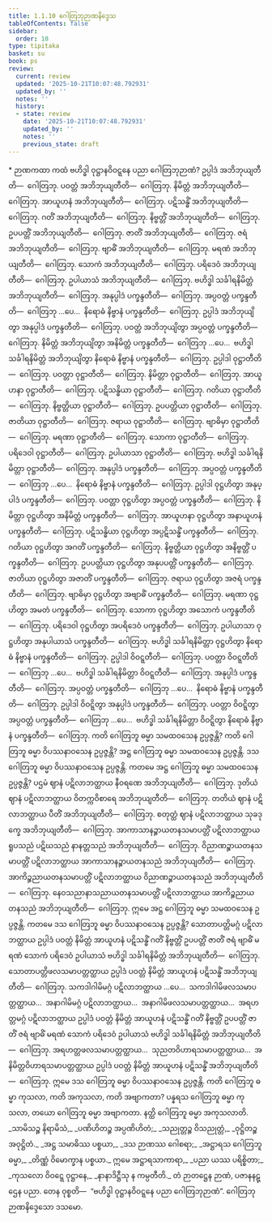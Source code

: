 ```yaml
---
title: 1.1.10 ဂေါတြဘုဉာဏနိဒ္ဒေသ
tableOfContents: false
sidebar:
  order: 10
type: tipitaka
basket: su
book: ps
review:
  current: review
  updated: '2025-10-21T10:07:48.792931'
  updated_by: ''
  notes: ''
  history:
  - state: review
    date: '2025-10-21T10:07:48.792931'
    updated_by: ''
    notes: ''
    previous_state: draft
---
```



<DynamicBreadcrumb />


<ReviewStatus review={frontmatter.review} showDetails={true} />

<HypothesisAnnotation frontmatter={frontmatter} />

<Paragraph type="center" book="ps">
* ဉာဏကထာ
</Paragraph>


<Division number="59" book="ps" e="ch" v="26" p="4">

<Paragraph number="418" book="ps">
ကထံ ဗဟိဒ္ဓါ ဝုဋ္ဌာနဝိဝဋ္ဋနေ ပညာ ဂေါတြဘုဉာဏံ? ဥပ္ပါဒံ အဘိဘုယျတီတိ—  ဂေါတြဘု. ပဝတ္တံ အဘိဘုယျတီတိ—  ဂေါတြဘု. နိမိတ္တံ အဘိဘုယျတီတိ—  ဂေါတြဘု. အာယူဟနံ အဘိဘုယျတီတိ—  ဂေါတြဘု. ပဋိသန္ဓိံ အဘိဘုယျတီတိ—  ဂေါတြဘု. ဂတိံ အဘိဘုယျတီတိ—  ဂေါတြဘု. နိဗ္ဗတ္တိံ အဘိဘုယျတီတိ—  ဂေါတြဘု. ဥပပတ္တိံ အဘိဘုယျတီတိ—  ဂေါတြဘု. ဇာတိံ အဘိဘုယျတီတိ—  ဂေါတြဘု. ဇရံ အဘိဘုယျတီတိ—  ဂေါတြဘု. ဗျာဓိံ အဘိဘုယျတီတိ—  ဂေါတြဘု. မရဏံ အဘိဘုယျတီတိ—  ဂေါတြဘု. သောကံ အဘိဘုယျတီတိ—  ဂေါတြဘု. ပရိဒေဝံ အဘိဘုယျတီတိ—  ဂေါတြဘု. ဥပါယာသံ အဘိဘုယျတီတိ—  ဂေါတြဘု. ဗဟိဒ္ဓါ သင်္ခါရနိမိတ္တံ အဘိဘုယျတီတိ—  ဂေါတြဘု. အနုပ္ပါဒံ ပက္ခန္ဒတီတိ—  ဂေါတြဘု. အပ္ပဝတ္တံ ပက္ခန္ဒတီတိ—  ဂေါတြဘု …ပေ…  နိရောဓံ နိဗ္ဗာနံ ပက္ခန္ဒတီတိ—  ဂေါတြဘု.
</Paragraph>

<Paragraph number="419" book="ps">
ဥပ္ပါဒံ အဘိဘုယျိတွာ အနုပ္ပါဒံ ပက္ခန္ဒတီတိ—  ဂေါတြဘု. ပဝတ္တံ အဘိဘုယျိတွာ အပ္ပဝတ္တံ ပက္ခန္ဒတီတိ—  ဂေါတြဘု. နိမိတ္တံ အဘိဘုယျိတွာ အနိမိတ္တံ ပက္ခန္ဒတီတိ—  ဂေါတြဘု …ပေ…  ဗဟိဒ္ဓါ သင်္ခါရနိမိတ္တံ အဘိဘုယျိတွာ နိရောဓံ နိဗ္ဗာနံ ပက္ခန္ဒတီတိ—  ဂေါတြဘု.
</Paragraph>

<Paragraph number="420" book="ps">
ဥပ္ပါဒါ ဝုဋ္ဌာတီတိ—  ဂေါတြဘု. ပဝတ္တာ ဝုဋ္ဌာတီတိ—  ဂေါတြဘု. နိမိတ္တာ ဝုဋ္ဌာတီတိ—  ဂေါတြဘု. အာယူဟနာ ဝုဋ္ဌာတီတိ—  ဂေါတြဘု. ပဋိသန္ဓိယာ ဝုဋ္ဌာတီတိ—  ဂေါတြဘု. ဂတိယာ ဝုဋ္ဌာတီတိ—  ဂေါတြဘု. နိဗ္ဗတ္တိယာ ဝုဋ္ဌာတီတိ—  ဂေါတြဘု. ဥပပတ္တိယာ ဝုဋ္ဌာတီတိ—  ဂေါတြဘု. ဇာတိယာ ဝုဋ္ဌာတီတိ—  ဂေါတြဘု. ဇရာယ ဝုဋ္ဌာတီတိ—  ဂေါတြဘု. ဗျာဓိမှာ ဝုဋ္ဌာတီတိ—  ဂေါတြဘု. မရဏာ ဝုဋ္ဌာတီတိ—  ဂေါတြဘု. သောကာ ဝုဋ္ဌာတီတိ—  ဂေါတြဘု. ပရိဒေဝါ ဝုဋ္ဌာတီတိ—  ဂေါတြဘု. ဥပါယာသာ ဝုဋ္ဌာတီတိ—  ဂေါတြဘု. ဗဟိဒ္ဓါ သင်္ခါရနိမိတ္တာ ဝုဋ္ဌာတီတိ—  ဂေါတြဘု. အနုပ္ပါဒံ ပက္ခန္ဒတီတိ—  ဂေါတြဘု. အပ္ပဝတ္တံ ပက္ခန္ဒတီတိ—  ဂေါတြဘု …ပေ…  နိရောဓံ နိဗ္ဗာနံ ပက္ခန္ဒတီတိ—  ဂေါတြဘု.
</Paragraph>

<Paragraph number="421" book="ps">
ဥပ္ပါဒါ ဝုဋ္ဌဟိတွာ အနုပ္ပါဒံ ပက္ခန္ဒတီတိ—  ဂေါတြဘု. ပဝတ္တာ ဝုဋ္ဌဟိတွာ အပ္ပဝတ္တံ ပက္ခန္ဒတီတိ—  ဂေါတြဘု. နိမိတ္တာ ဝုဋ္ဌဟိတွာ အနိမိတ္တံ ပက္ခန္ဒတီတိ—  ဂေါတြဘု. အာယူဟနာ ဝုဋ္ဌဟိတွာ အနာယူဟနံ ပက္ခန္ဒတီတိ—  ဂေါတြဘု. ပဋိသန္ဓိယာ ဝုဋ္ဌဟိတွာ အပ္ပဋိသန္ဓိံ ပက္ခန္ဒတီတိ—  ဂေါတြဘု. ဂတိယာ ဝုဋ္ဌဟိတွာ အဂတိံ ပက္ခန္ဒတီတိ—  ဂေါတြဘု. နိဗ္ဗတ္တိယာ ဝုဋ္ဌဟိတွာ အနိဗ္ဗတ္တိံ ပက္ခန္ဒတီတိ—  ဂေါတြဘု. ဥပပတ္တိယာ ဝုဋ္ဌဟိတွာ အနုပပတ္တိံ ပက္ခန္ဒတီတိ—  ဂေါတြဘု. ဇာတိယာ ဝုဋ္ဌဟိတွာ အဇာတိံ ပက္ခန္ဒတီတိ—  ဂေါတြဘု. ဇရာယ ဝုဋ္ဌဟိတွာ အဇရံ ပက္ခန္ဒတီတိ—  ဂေါတြဘု. ဗျာဓိမှာ ဝုဋ္ဌဟိတွာ အဗျာဓိံ ပက္ခန္ဒတီတိ—  ဂေါတြဘု. မရဏာ ဝုဋ္ဌဟိတွာ အမတံ ပက္ခန္ဒတီတိ—  ဂေါတြဘု. သောကာ ဝုဋ္ဌဟိတွာ အသောကံ ပက္ခန္ဒတီတိ—  ဂေါတြဘု. ပရိဒေဝါ ဝုဋ္ဌဟိတွာ အပရိဒေဝံ ပက္ခန္ဒတီတိ—  ဂေါတြဘု. ဥပါယာသာ ဝုဋ္ဌဟိတွာ အနုပါယာသံ ပက္ခန္ဒတီတိ—  ဂေါတြဘု. ဗဟိဒ္ဓါ သင်္ခါရနိမိတ္တာ ဝုဋ္ဌဟိတွာ နိရောဓံ နိဗ္ဗာနံ ပက္ခန္ဒတီတိ—  ဂေါတြဘု.
</Paragraph>

<Paragraph number="422" book="ps">
ဥပ္ပါဒါ ဝိဝဋ္ဋတီတိ—  ဂေါတြဘု. ပဝတ္တာ ဝိဝဋ္ဋတီတိ—  ဂေါတြဘု …ပေ…  ဗဟိဒ္ဓါ သင်္ခါရနိမိတ္တာ ဝိဝဋ္ဋတီတိ—  ဂေါတြဘု. အနုပ္ပါဒံ ပက္ခန္ဒတီတိ—  ဂေါတြဘု. အပ္ပဝတ္တံ ပက္ခန္ဒတီတိ—  ဂေါတြဘု …ပေ…  နိရောဓံ နိဗ္ဗာနံ ပက္ခန္ဒတီတိ—  ဂေါတြဘု.
</Paragraph>

<Paragraph number="423" book="ps">
ဥပ္ပါဒါ ဝိဝဋ္ဋိတွာ အနုပ္ပါဒံ ပက္ခန္ဒတီတိ—  ဂေါတြဘု. ပဝတ္တာ ဝိဝဋ္ဋိတွာ အပ္ပဝတ္တံ ပက္ခန္ဒတီတိ—  ဂေါတြဘု …ပေ…  ဗဟိဒ္ဓါ သင်္ခါရနိမိတ္တာ ဝိဝဋ္ဋိတွာ နိရောဓံ နိဗ္ဗာနံ ပက္ခန္ဒတီတိ—  ဂေါတြဘု.
</Paragraph>

</Division>
<Division number="60" book="ps" e="ch" v="26" p="4">

<Paragraph number="424" book="ps">
ကတိ ဂေါတြဘူ ဓမ္မာ သမထဝသေန ဥပ္ပဇ္ဇန္တိ? ကတိ ဂေါတြဘူ ဓမ္မာ ဝိပဿနာဝသေန ဥပ္ပဇ္ဇန္တိ? အဋ္ဌ ဂေါတြဘူ ဓမ္မာ သမထဝသေန ဥပ္ပဇ္ဇန္တိ. ဒသ ဂေါတြဘူ ဓမ္မာ ဝိပဿနာဝသေန ဥပ္ပဇ္ဇန္တိ.
</Paragraph>

<Paragraph number="425" book="ps">
ကတမေ အဋ္ဌ ဂေါတြဘူ ဓမ္မာ သမထဝသေန ဥပ္ပဇ္ဇန္တိ? ပဌမံ ဈာနံ ပဋိလာဘတ္ထာယ နီဝရဏေ အဘိဘုယျတီတိ—  ဂေါတြဘု. ဒုတိယံ ဈာနံ ပဋိလာဘတ္ထာယ ဝိတက္ကဝိစာရေ အဘိဘုယျတီတိ—  ဂေါတြဘု. တတိယံ ဈာနံ ပဋိလာဘတ္ထာယ ပီတိံ အဘိဘုယျတီတိ—  ဂေါတြဘု. စတုတ္ထံ ဈာနံ ပဋိလာဘတ္ထာယ သုခဒုက္ခေ အဘိဘုယျတီတိ—  ဂေါတြဘု. အာကာသာနဉ္စာယတနသမာပတ္တိံ ပဋိလာဘတ္ထာယ ရူပသညံ ပဋိဃသညံ နာနတ္တသညံ အဘိဘုယျတီတိ—  ဂေါတြဘု. ဝိညာဏဉ္စာယတနသမာပတ္တိံ ပဋိလာဘတ္ထာယ အာကာသာနဉ္စာယတနသညံ အဘိဘုယျတီတိ—  ဂေါတြဘု. အာကိဉ္စညာယတနသမာပတ္တိံ ပဋိလာဘတ္ထာယ ဝိညာဏဉ္စာယတနသညံ အဘိဘုယျတီတိ—  ဂေါတြဘု. နေဝသညာနာသညာယတနသမာပတ္တိံ ပဋိလာဘတ္ထာယ အာကိဉ္စညာယတနသညံ အဘိဘုယျတီတိ—  ဂေါတြဘု. ဣမေ အဋ္ဌ ဂေါတြဘူ ဓမ္မာ သမထဝသေန ဥပ္ပဇ္ဇန္တိ.
</Paragraph>

<Paragraph number="426" book="ps">
ကတမေ ဒသ ဂေါတြဘူ ဓမ္မာ ဝိပဿနာဝသေန ဥပ္ပဇ္ဇန္တိ? သောတာပတ္တိမဂ္ဂံ ပဋိလာဘတ္ထာယ ဥပ္ပါဒံ ပဝတ္တံ နိမိတ္တံ အာယူဟနံ ပဋိသန္ဓိံ ဂတိံ နိဗ္ဗတ္တိံ ဥပပတ္တိံ ဇာတိံ ဇရံ ဗျာဓိံ မရဏံ သောကံ ပရိဒေဝံ ဥပါယာသံ ဗဟိဒ္ဓါ သင်္ခါရနိမိတ္တံ အဘိဘုယျတီတိ—  ဂေါတြဘု. သောတာပတ္တိဖလသမာပတ္တတ္ထာယ ဥပ္ပါဒံ ပဝတ္တံ နိမိတ္တံ အာယူဟနံ ပဋိသန္ဓိံ အဘိဘုယျတီတိ—  ဂေါတြဘု. သကဒါဂါမိမဂ္ဂံ ပဋိလာဘတ္ထာယ …ပေ…  သကဒါဂါမိဖလသမာပတ္တတ္ထာယ…  အနာဂါမိမဂ္ဂံ ပဋိလာဘတ္ထာယ…  အနာဂါမိဖလသမာပတ္တတ္ထာယ…  အရဟတ္တမဂ္ဂံ ပဋိလာဘတ္ထာယ ဥပ္ပါဒံ ပဝတ္တံ နိမိတ္တံ အာယူဟနံ ပဋိသန္ဓိံ ဂတိံ နိဗ္ဗတ္တိံ ဥပပတ္တိံ ဇာတိံ ဇရံ ဗျာဓိံ မရဏံ သောကံ ပရိဒေဝံ ဥပါယာသံ ဗဟိဒ္ဓါ သင်္ခါရနိမိတ္တံ အဘိဘုယျတီတိ—  ဂေါတြဘု. အရဟတ္တဖလသမာပတ္တတ္ထာယ…  သုညတဝိဟာရသမာပတ္တတ္ထာယ…  အနိမိတ္တဝိဟာရသမာပတ္တတ္ထာယ ဥပ္ပါဒံ ပဝတ္တံ နိမိတ္တံ အာယူဟနံ ပဋိသန္ဓိံ အဘိဘုယျတီတိ—  ဂေါတြဘု. ဣမေ ဒသ ဂေါတြဘူ ဓမ္မာ ဝိပဿနာဝသေန ဥပ္ပဇ္ဇန္တိ.
</Paragraph>

<Paragraph number="427" book="ps">
ကတိ ဂေါတြဘူ ဓမ္မာ ကုသလာ, ကတိ အကုသလာ, ကတိ အဗျာကတာ? ပန္နရသ ဂေါတြဘူ ဓမ္မာ ကုသလာ, တယော ဂေါတြဘူ ဓမ္မာ အဗျာကတာ. နတ္ထိ ဂေါတြဘူ ဓမ္မာ အကုသလာတိ.
</Paragraph>

<Paragraph number="428" type="verses" book="ps">
_သာမိသဉ္စ နိရာမိသံ,_  
_ပဏိဟိတဉ္စ အပ္ပဏိဟိတံ;_  
_သညုတ္တဉ္စ ဝိသညုတ္တံ,_  
_ဝုဋ္ဌိတဉ္စ အဝုဋ္ဌိတံ._  

</Paragraph>

<Paragraph number="429" type="verses" book="ps">
_အဋ္ဌ သမာဓိဿ ပစ္စယာ,_  
_ဒသ ဉာဏဿ ဂေါစရာ;_  
_အဋ္ဌာရသ ဂေါတြဘူ ဓမ္မာ,_  
_တိဏ္ဏံ ဝိမောက္ခာန ပစ္စယာ._  

</Paragraph>

<Paragraph number="430" type="verses" book="ps">
ဣမေ အဋ္ဌာရသာကာရာ,_  
_ပညာ ယဿ ပရိစ္စိတာ;_  
_ကုသလော ဝိဝဋ္ဋေ ဝုဋ္ဌာနေ,_  
_နာနာဒိဋ္ဌီသု န ကမ္ပတီတိ._  

</Paragraph>

<Paragraph number="431" book="ps">
တံ ဉာတဋ္ဌေန ဉာဏံ, ပဇာနနဋ္ဌေန ပညာ. တေန ဝုစ္စတိ—  “ဗဟိဒ္ဓါ ဝုဋ္ဌာနဝိဝဋ္ဋနေ ပညာ ဂေါတြဘုဉာဏံ”.

</Paragraph>
</Division>

<Paragraph number="432" type="center" book="ps">
ဂေါတြဘုဉာဏနိဒ္ဒေသော ဒသမော.
</Paragraph>